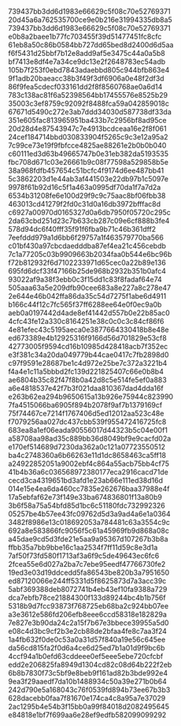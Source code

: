 739437bb3dd6d1983e66629c5f08c70e52769371
20d45a6a762535700ce9e0b216e31994335db8a5
739437bb3dd6d1983e66629c5f08c70e52769371
e0b8a2baee1b77fc703455f39d51477451fc8cfc
61eb8a50c86b0584bb727dd65bed8d2400d6d5aa
f6f5431d25bbf7b12e8add9af5e3475c44a0a5b8
bf7413e8df4e7a34ce9dc13e2f2648783ec54adb
105b7f253f0ebd7843adaebbd805c944bfb863e4
9f1adb20baeacc38b3f49f3df6906a0e48f2df3d
86f9fea5cdecf033161dd2f8f8560768ae0a6d14
783c138ac81f6a52398564bb17455576e8525b29
35003c3ef8759c92092f8488fca59a042859018c
67671d5490c272e3ab7ddd34030d587738df33da
351e605fac813965951ba433b7c2956bf8ad95ce
20d28d4e87543947c7e4913bcdceaa16e2f8f061
24cef184714bbd030833904f5265c9c3e12a95a2
7c99ce73e19f9fbfcce4825ae88261e2b0b0b040
c60111ed3d63b49665747b0e31eb382da5193535
fbc708d671c03e26661b9c08f77598a529858b5e
38a968fdfb457654c51bcfc4f9174d6ee487bb41
5c3862203d1e44ab3af441503e22db97b1c5097e
9978f61b92d16c5f1a463a0995df70da1f7a7d2a
6534b31208fe6e100d29f9c9c75aac8bf06fbb38
463013cd41279f2fd0c31d0a16db3972bfffac8d
c6927a00970d0165327d0a6db7950f05720c295c
2da63cbd251d23c7b633cb287c09e6cf888b3fe4
578d94dc6f40fff35f91f6fba9b71c46b361dff2
7eefddd979a1d6bb6f29757a1f463579770ba566
c01bf430a97cbcdaedddba87ef4ea21c456cebdb
7c1a77205c03b9909663b2034faa0b544e6bc96b
f72b812932f6d7102233971d65cec0a22b89e136
695fd6dcf33f47166b25de968b2932b351b0afc4
93022af9a38f3ebb0c3f15dd1c83f8fadaf64e74
505aaa63a5e209dfb90cee683a8e227a8c278e47
2e644e46b042ffa86da35c54d7275f1abe6d4911
b166c44f12c7fc565f37ff6288ee64e0f0ec9a0b
aeb0a0197442d4ade8ef41442d557b0e22b85ac0
4cfc43fe12a330c8164251e38c0c0c3c84cf86f6
4e81efec43c5195aeca0e3877664330418b8e48e
ed673389e4b12925316f9166d56d701829e53cf8
42773005f9594cd16b10985d428418acb7f352ec
e3f381c34a20da049779b44cae0417c7fb2898d0
c97f9591e28687be1c4d972e25be7c372a3221b4
f4a4e1c11a5bbbd2fc139d221825407c66e0b8b4
ae6804b35c82f47f8b0a42d8c5e514fe5ef0a883
a6e4818537e42f7b3f021daa810367dad4dda16f
e263b62ea294b9650615a13b926e75944c823990
7fa4515066ba6905f894b2078f9af7b1379169cf
75f74467ce7214f1767406d5ed12012aa523c48e
f7079256aa027dc437cbb539f955472416725fc8
683ea8a1ef06eada90556017d44323b5c04e00f1
a58708aa98ad35c889bb36d8049bf9e9cacfd02a
e170ef514689d7230da362a0c121a07723550512
ba4c2748360a6b66263e11d1dc8658463ca5ff18
a24922852051a9002ebf4c864a55acb75bb4cf75
41b4b36a6c036568972380177eca2916cacd71de
cecd3ca4319651bd3afd1e23ab66e111ed38d16d
014e15e4ea6da460cc7835e262676baa37988e4f
17a5ebfaf62e73f149e33ba674836801f13a80b9
3b6f58a75a54bfd85d1bc6c51180fdc732992326
05257be4b57ee43fc09762d5d3a9ad4a6e1a0364
3482f8986e13c018692053a784481c63a3554c9c
692a8e583866fc9056f5c61a45969fb9d868a08c
a45dae9cd5d3fde21e5aa9a95367d107267b3b8a
ffbb35a7bb9bbe16c1aa2534f7ff11d59c8e3d1a
7af50f73fd580f1713af3a6f9c5de49643ec6fc6
2fcea55e6d027a2ba7c7ebe95eedf47766730fe2
19ed3e03d19ddcedd5fa86543be820b3a7951650
ed87120066e244ff5331d5f8625873d7a3acc39c
5abf369388deb8072741b4eb43ef10fa9388a729
dca7ebfb78ce21884300f133d89244bc4b1b756f
5318b9d7fcc93873f768725eb68ba2c924bb07ee
a3e3612e586fd206efb8eee6ccd58318e182829a
7e827e3b90da24c2a15f7b67e3bbece39955a5d0
e08c4d3bc9cf2b3e2cb88de2bfaa4fe8c7aa3f24
1a4fb632f0de0c53a0a31d57f840a19e56c645ee
da56cd815fa2f0d6a4ce6d25ed7b1a01d9f9bc6b
4ccf94a1b0efd63cddeee0ef5eee5ebe720cfcbf
edd2e206825fa8949d1304cd82c08d64b222f2eb
6b8b7830f73c5bf9e8beb9f161ad82b3bde992e4
9ea3f29aaedf7da10b1488934c50a39e271b0b64
242d790e5a168043c76f0539fd894b73ee67b3b3
628dacebb0faa7f81670e174ca4c8a95a7e37029
2ac1295b4e54b3f15bb0a99f84018d2082495645
e84818e1bf7f699aa6e28ef9edfb582099099292
